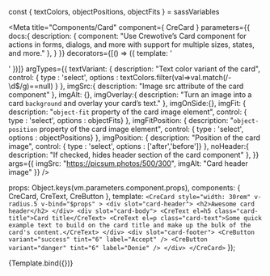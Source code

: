 const { textColors, objectPositions, objectFits } = sassVariables


<Meta title="Components/Card" component={ CreCard }
  parameters={{
    docs:{
      description: {
        component: "Use Crewotive’s Card component for actions in forms, dialogs, and more with support for multiple sizes, states, and more."
      },
    }
  }}
  decorators={[() => ({ template: '<div class=""><story/></div>' })]}
  argTypes={{
    textVariant: {
      description: "Text color variant of the card",
      control: { type : 'select', options : textColors.filter(val=>val.match(/-\d$/g)==null) }
    },
    imgSrc:{
      description: "Image src attribute of the card component"
    },
    imgAlt: {},
    imgOverlay:{
      description: "Turn an image into a card `background` and overlay your card’s text."
    },
    imgOnSide:{},
    imgFit: {
      description: "`object-fit` property of the card image element",
      control: { type : 'select', options : objectFits}
    },
    imgFitPosition: {
      description: "`object-position` property of the card image element",
      control: { type : 'select', options : objectPositions}
    },
    imgPosition: {
      description: "Position of the card image",
      control: { type : 'select', options : ['after','before']}
    },
    noHeader:{
      description: "If checked, hides header section of the card component"
    },
  }}
  args={{
    imgSrc: "https://picsum.photos/500/300",
    imgAlt: "Card header image"
  }}
  />

  props: Object.keys(vm.parameters.component.props),
  components: { CreCard, CreText, CreButton },
  template: `
  <CreCard
    style="width: 30rem"
    v-radius.5
    v-bind="$props"
    >
    <div slot="card-header">
      <h2>Awesome card header</h2>
    </div>
    <div slot="card-body">
      <CreText el=h5 class="card-title">Card title</CreText>
      <CreText el=p class="card-text">Some quick example text to build on the card title and make up the bulk of the card's content.</CreText>
    </div>
    <div slot="card-footer">
      <CreButton variant="success" tint="6" label="Accept" />
      <CreButton variant="danger" tint="6" label="Denie" />
    </div>
  </CreCard>
  `
});

<div className="d-none">

<Story
  name="Card">
  {Template.bind({})}
</Story>

</div>


<Title/>
<SubTitle/>
<Description/>
<Primary/>
<ArgsTable story="Card" />

### SASS
#### Variables
```SCSS
$card-spacer-y:                     $spacer;
$card-spacer-x:                     $spacer;
$card-title-spacer-y:               $spacer / 2;
$card-border-width:                 $border-width;
$card-border-radius:                $border-radius;
$card-border-color:                 rgba($black, .125);
$card-inner-border-radius:          subtract($card-border-radius, $card-border-width);
$card-cap-padding-y:                $card-spacer-y / 2;
$card-cap-padding-x:                $card-spacer-x;
$card-cap-bg:                       rgba($black, .03);
$card-cap-color:                    null;
$card-height:                       null;
$card-color:                        null;
$card-bg:                           $white;
$card-img-overlay-padding:          $spacer;
$card-group-margin:                 $grid-gutter-width / 2;
```


<Stories/>